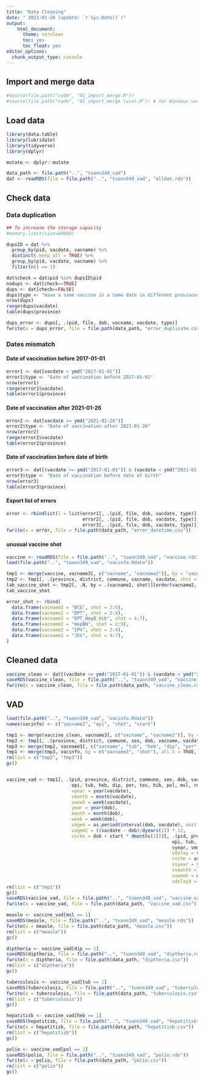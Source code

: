 ```yaml
---
title: "Data Cleaning"
date: " 2021-01-26 (update: `r Sys.Date()`)"
output:
    html_document:
      theme: cerulean
      toc: yes
      toc_float: yes
editor_options:
  chunk_output_type: console
---
```


## Import and merge data

```r
#source(file.path("code", "01_import_merge.R"))
#source(file.path("code", "01_import_merge (win).R")) # for Windows version
```

## Load data

```r
library(data.table)
library(lubridate)
library(tidyverse)
library(dplyr)

mutate <- dplyr::mutate

data_path <- file.path("..", "tuann349_vad")
dat <- readRDS(file = file.path("..", "tuann349_vad", "alldat.rds"))
```

## Check data

### Data duplication

```r
## To increase the storage capacity
#memory.limit(size=60000)

dupsID = dat %>%
  group_by(pid, vacdate, vacname) %>%
  distinct(.keep_all = TRUE) %>%
  group_by(pid, vacdate, vacname) %>%
  filter(n() == 1)

dat$check = dat$pid %in% dupsID$pid
nodups <- dat[check==TRUE]
dups <- dat[check==FALSE]
dups$type <- "Have a same vaccine in a same date in different provinces"
nrow(dups)
range(dups$vacdate)
table(dups$province)

dups_error <- dups[, .(pid, file, dob, vacname, vacdate, type)]
fwrite(x = dups_error, file = file.path(data_path, "error_duplicate.csv"))
```

### Dates mismatch

#### Date of vaccination before 2017-01-01

```r
error1 <- dat[vacdate < ymd("2017-01-01")]
error1$type <- "Date of vaccination before 2017-01-01"
nrow(error1)
range(error1$vacdate)
table(error1$province)
```

#### Date of vaccination after 2021-01-26

```r
error2 <- dat[vacdate >= ymd("2021-01-26")]
error2$type <- "Date of vaccination after 2021-01-26"
nrow(error2)
range(error2$vacdate)
table(error2$province)
```

#### Date of vaccination before date of birth

```r
error3 <- dat[(vacdate >= ymd("2017-01-01")) & (vacdate < ymd("2021-01-26")) & (vacdate < dob)]
error3$type <- "Date of vaccination before date of birth"
nrow(error3)
table(error3$province)
```

#### Export list of errors

```r
error <- rbindlist(l = list(error1[, .(pid, file, dob, vacdate, type)], 
                            error2[, .(pid, file, dob, vacdate, type)],
                            error3[, .(pid, file, dob, vacdate, type)]))
fwrite(x = error, file = file.path(data_path, "error_datetime.csv"))
```

#### unusual vaccine shot

```r
vaccine <- readRDS(file = file.path("..", "tuann349_vad", "vaccine.rds"))
load(file.path("..", "tuann349_vad", "vacinfo.Rdata"))

tmp1 <- merge(vaccine, vacname3[, c("vacname", "vacname2")], by = "vacname", all.x = TRUE, sort = FALSE)
tmp2 <- tmp1[, .(province, district, commune, vacname, vacdate, shot = order(vacdate)), by = .(pid, vacname2)][order(pid, vacname2, shot)]
tab_vaccine_shot <- tmp2[, .N, by = .(vacname2, shot)][order(vacname2, shot)]
tab_vaccine_shot
```

```r
error_shot <- rbind(
  data.frame(vacname2 = "BCG", shot = 2:6),
  data.frame(vacname2 = "DPT", shot = 2:4),
  data.frame(vacname2 = "DPT_HepB_Hib", shot = 4:7),
  data.frame(vacname2 = "HepBN", shot = 2:9),
  data.frame(vacname2 = "IPV", shot = 2:4),
  data.frame(vacname2 = "JEV", shot = 4:7),
)
```


## Cleaned data

```r
vaccine_clean <- dat[(vacdate >= ymd("2017-01-01")) & (vacdate < ymd("2021-01-26")) & (vacdate >= dob) & (!vacname %in% c("BKT 0,1ml tu khoa (BCG)", "BKT 0.1ml (BCG)", "BKT 0.5 ml", "BKT 1 ml", "BKT 5 ml")), .(pid, province, district, commune, sex, dob, vacname, vacdate)]
saveRDS(vaccine_clean, file = file.path("..", "tuann349_vad", "vaccine_clean.rds"))
fwrite(x = vaccine_clean, file = file.path(data_path, "vaccine_clean.csv"))
```


## VAD 

```r
load(file.path("..", "tuann349_vad", "vacinfo.Rdata"))
names(vacinfo) <- c("vacname2", "epi", "shot", "start")

tmp1 <- merge(vaccine_clean, vacname3[, c("vacname", "vacname2")], by = "vacname", all.x = TRUE, sort = FALSE)
tmp2 <- tmp1[, .(province, district, commune, sex, dob, vacname, vacdate, shot = order(vacdate)), by = .(pid, vacname2)][order(pid, vacname2, shot)]
tmp3 <- merge(tmp2, vacname3[, c("vacname", "tub", "heb", "dip", "per", "tes", "hib", "pol", "msl", "rub", "jev")], by = "vacname", all.x = TRUE, sort = FALSE)
tmp1 <- merge(tmp3, vacinfo, by = c("vacname2", "shot"), all.x = TRUE, sort = FALSE)
rm(list = c("tmp2", "tmp3"))
gc()


vaccine_vad <- tmp1[, .(pid, province, district, commune, sex, dob, vacname, vacname2, 
                        epi, tub, heb, dip, per, tes, hib, pol, msl, rub, jev, shot, start, vacdate, 
                        vyear = year(vacdate), 
                        vmonth = month(vacdate),
                        vweek = week(vacdate),
                        year = year(dob),
                        month = month(dob),
                        week = week(dob),
                        vagem = as.period(interval(dob, vacdate), unit = 'month')$month,
                        vagem2 = ((vacdate - dob)/dyears(1)) * 12,
                        vsche = dob + start * dmonths(1))][, .(pid, province, district, commune, sex, dob, vacname, vacname2,
                                                             epi, tub, heb, dip, per, tes, hib, pol, msl, rub, jev, shot, start, vacdate,
                                                             vyear, vmonth, vweek, year, month, week, vagem, vagem2,
                                                             vdelay = vagem2 - start,
                                                             vsche = as.Date(vsche),
                                                             vsyear = year(vsche),
                                                             vsmonth = month(vsche),
                                                             vsweek = week(vsche),
                                                             vdelayd = vsche - vacdate)][order(pid, vacdate)]
rm(list = c("tmp1"))
gc()
saveRDS(vaccine_vad, file = file.path("..", "tuann349_vad", "vaccine_vad.rds"))
fwrite(x = vaccine_vad, file = file.path(data_path, "vaccine_vad.csv"))

measle <- vaccine_vad[msl == 1]
saveRDS(measle, file = file.path("..", "tuann349_vad", "measle.rds"))
fwrite(x = measle, file = file.path(data_path, "measle.csv"))
rm(list = c("measle"))
gc()

diptheria <- vaccine_vad[dip == 1]
saveRDS(diptheria, file = file.path("..", "tuann349_vad", "diptheria.rds"))
fwrite(x = diptheria, file = file.path(data_path, "diptheria.csv"))
rm(list = c("diptheria"))
gc()

tuberculosis <- vaccine_vad[tub == 1]
saveRDS(tuberculosis, file = file.path("..", "tuann349_vad", "tuberculosis.rds"))
fwrite(x = tuberculosis, file = file.path(data_path, "tuberculosis.csv"))
rm(list = c("tuberculosis"))
gc()

hepatitisb <- vaccine_vad[heb == 1]
saveRDS(hepatitisb, file = file.path("..", "tuann349_vad", "hepatitisb.rds"))
fwrite(x = hepatitisb, file = file.path(data_path, "hepatitisb.csv"))
rm(list = c("hepatitisb"))
gc()

polio <- vaccine_vad[pol == 1]
saveRDS(polio, file = file.path("..", "tuann349_vad", "polio.rds"))
fwrite(x = polio, file = file.path(data_path, "polio.csv"))
rm(list = c("polio"))
gc()
```

